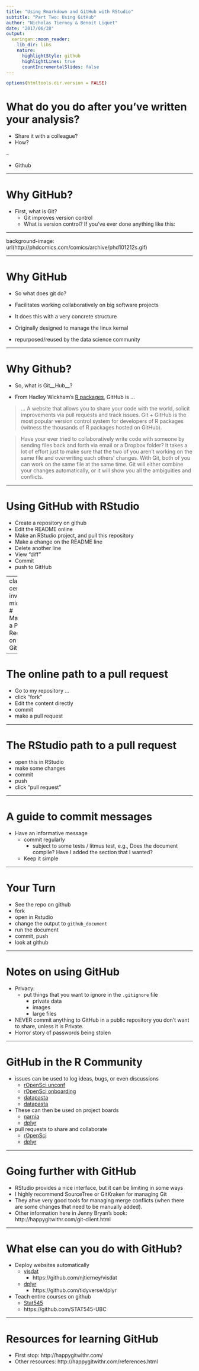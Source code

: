 ```yaml
---
title: "Using Rmarkdown and GitHub with RStudio"
subtitle: "Part Two: Using GitHub"
author: "Nicholas Tierney & Benoit Liquet"
date: "2017/06/28"
output:
  xaringan::moon_reader:
    lib_dir: libs
    nature:
      highlightStyle: github
      highlightLines: true
      countIncrementalSlides: false
---
```


```r
options(htmltools.dir.version = FALSE)
```

# What do you do after you've written your analysis?

- Share it with a colleague?
- How?

--

- Github

---

# Why GitHub?

- First, what is Git?
   - Git improves version control
   - What is version control? If you've ever done anything like this:

---

background-image: url(http://phdcomics.com/comics/archive/phd101212s.gif)

---

# Why GitHub 

- So what does git do?

- Facilitates working collaboratively on big software projects
- It does this with a very concrete structure
- Originally designed to manage the linux kernal
- repurposed/reused by the data science community

---
   
# Why Github?

- So, what is Git__Hub__?

- From Hadley Wickham's [R packages](http://r-pkgs.had.co.nz/git.html ), GitHub is ...

> ... A website that allows you to share your code with the world, solicit improvements via pull requests and track issues. 
> Git + GitHub is the most popular version control system for developers of R packages (witness the thousands of R packages hosted on GitHub).

> Have your ever tried to collaboratively write code with someone by sending files back and forth via email or a Dropbox folder? It takes a lot of effort just to make sure that the two of you aren’t working on the same file and overwriting each others’ changes. With Git, both of you can work on the same file at the same time. Git will either combine your changes automatically, or it will show you all the ambiguities and conflicts.

---

# Using GitHub with RStudio

- Create a repository on github
- Edit the README online
- Make an RStudio project, and pull this repository
- Make a change on the README line
- Delete another line
- View "diff"
- Commit
- push to GitHub

---
class: center, inverse, middle
# Making a Pull Request on GitHub

---

# The online path to a pull request

- Go to my repository ...
- click "fork"
- Edit the content directly
- commit
- make a pull request


---

# The RStudio path to a pull request

- open this in RStudio
- make some changes
- commit
- push
- click "pull request"

---

# A guide to commit messages

- Have an informative message
  - commit regularly
    - subject to some tests / litmus test, e.g., Does the document compile? Have I added the section that I wanted?
  - Keep it simple

---

#  Your Turn

- See the repo on github
- fork
- open in Rstudio
- change the output to `github_document`
- run the document
- commit, push
- look at github

---

# Notes on using GitHub

- Privacy:
  - put things that you want to ignore in the `.gitignore` file
    - private data
    - images
    - large files
- NEVER commit anything to GitHub in a public repository you don't want to share, unless it is Private.
- Horror story of passwords being stolen

---

# GitHub in the R Community

- issues can be used to log ideas, bugs, or even discussions
  - [rOpenSci unconf](https://github.com/ropensci/unconf17/issues)
  - [rOpenSci onboarding](https://github.com/ropensci/onboarding/issues/127)
  - [datapasta](https://github.com/MilesMcBain/datapasta/issues/42)
  - [datapasta](https://github.com/MilesMcBain/datapasta/issues/26)
- These can then be used on project boards
  - [narnia](https://github.com/njtierney/narnia/projects/2)
  - [dplyr](https://github.com/tidyverse/dplyr/projects/3)
- pull requests to share and collaborate
  - [rOpenSci](https://github.com/ropensci/onboarding/pull/122)
  - [dplyr](https://github.com/tidyverse/dplyr/pull/2717)

---

# Going further with GitHub

- RStudio provides a nice interface, but it can be limiting in some ways
- I highly recommend SourceTree or GitKraken for managing Git
- They ahve very good tools for managing merge conflicts (when there are some changes that need to be manually added).
- Other information here in Jenny Bryan's book: http://happygitwithr.com/git-client.html

---

# What else can you do with GitHub?

- Deploy websites automatically
  - [visdat](http://www.njtierney.com/visdat/)
    - https://github.com/njtierney/visdat
  - [dplyr](http://dplyr.tidyverse.org/)
    - https://github.com/tidyverse/dplyr
- Teach entire courses on github
  - [Stat545](http://stat545.com/)
  - https://github.com/STAT545-UBC

---

# Resources for learning GitHub

- First stop: http://happygitwithr.com/
- Other resources: http://happygitwithr.com/references.html
